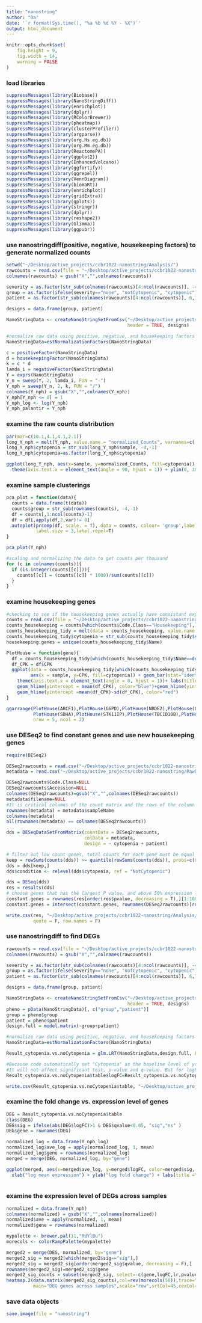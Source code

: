 ```yaml
---
title: "nanostring"
author: "Da"
date: '`r format(Sys.time(), "%a %b %d %Y - %X")`'
output: html_document
---
```


```r
knitr::opts_chunk$set(
	fig.height = 9,
	fig.width = 14,
	warning = FALSE
)
```

### load libraries
```r
suppressMessages(library(Biobase))
suppressMessages(library(NanoStringDiff))
suppressMessages(library(enrichplot))
suppressMessages(library(dplyr))
suppressMessages(library(RColorBrewer))
suppressMessages(library(pheatmap))
suppressMessages(library(clusterProfiler))
suppressMessages(library(argparse))
suppressMessages(library(org.Hs.eg.db))
suppressMessages(library(org.Mm.eg.db))
suppressMessages(library(ReactomePA))
suppressMessages(library(ggplot2))
suppressMessages(library(EnhancedVolcano))
suppressMessages(library(ggfortify))
suppressMessages(library(ggrepel))
suppressMessages(library(VennDiagram))
suppressMessages(library(biomaRt))
suppressMessages(library(enrichplot))
suppressMessages(library(gridExtra))
suppressMessages(library(gplots))
suppressMessages(library(stringr))
suppressMessages(library(dplyr))
suppressMessages(library(reshape2))
suppressMessages(library(Glimma))
suppressMessages(library(ggpubr))
```

### use nanostringdiff(positive, negative, housekeeping factors) to generate normalized counts
```r
setwd("~/Desktop/active_projects/ccbr1022-nanostring/Analysis/")
rawcounts = read.csv(file = "~/Desktop/active_projects/ccbr1022-nanostring/RawData/ccbr1022_rawcounts.csv", header = T)
colnames(rawcounts) = gsub("X","",colnames(rawcounts))

severity = as.factor(str_sub(colnames(rawcounts)[4:ncol(rawcounts)], -4,-1))
group = as.factor(ifelse(severity=="none", "notCytopenic", "cytopenic"))
patient = as.factor(str_sub(colnames(rawcounts)[4:ncol(rawcounts)], 6,7))

designs = data.frame(group, patient)

NanoStringData <- createNanoStringSetFromCsv("~/Desktop/active_projects/ccbr1022-nanostring/RawData/ccbr1022_rawcounts.csv",
                                             header = TRUE, designs)

#normalize raw data using positive, negative, and housekeeping factors
NanoStringData=estNormalizationFactors(NanoStringData)

c = positiveFactor(NanoStringData)
d = housekeepingFactor(NanoStringData)
k = c * d
lamda_i = negativeFactor(NanoStringData)
Y = exprs(NanoStringData)
Y_n = sweep(Y, 2, lamda_i, FUN = "-")
Y_nph = sweep(Y_n, 2, k, FUN = "/")
colnames(Y_nph) = gsub("X","",colnames(Y_nph))
Y_nph[Y_nph <= 0] = 1
Y_nph_log <- log(Y_nph)
Y_nph_palantir = Y_nph
```

### examine the raw counts distribution
```r
par(mar=c(10.1,4.1,4.1,2.1))
long_Y_nph = melt(Y_nph, value.name = "normalized_Counts", varnames=c('gene', 'sample'))
long_Y_nph$cytopenia = str_sub(long_Y_nph$sample, -4,-1)
long_Y_nph$cytopenia=as.factor(long_Y_nph$cytopenia)

ggplot(long_Y_nph, aes(x=sample, y=normalized_Counts, fill=cytopenia)) + geom_boxplot() +
  theme(axis.text.x = element_text(angle = 90, hjust = 1)) + ylim(0, 300)
```

### examine sample clusterings
```r
pca_plot = function(data){
  counts = data.frame(t(data))
  counts$group = str_sub(rownames(counts), -4,-1)
  df = counts[,1:ncol(counts)-1]
  df = df[,apply(df,2,var)!= 0]
  autoplot(prcomp(df, scale. = T), data = counts, colour= 'group',label=T,repel = TRUE,
           label.size = 3,label.repel=T)
}

pca_plot(Y_nph)

#scaling and normalizing the data to get counts per thousand
for (c in colnames(counts)){
  if (is.integer(counts[[c]])){
    counts[[c]] = (counts[[c]] * 1000)/sum(counts[[c]])
  }
}
```

### examine housekeeping genes
```r
#checking to see if the housekeeping genes actually have consistant expression across samples
counts = read.csv(file = "~/Desktop/active_projects/ccbr1022-nanostring/RawData/ccbr1022_rawcounts.csv", header = T)
counts_housekeeping = counts[which(counts$Code.Class=="Housekeeping"),]
counts_housekeeping_tidy = melt(data = counts_housekeeping, value.name = "CPK", variable.name = "sample")
counts_housekeeping_tidy$cytopenia = str_sub(counts_housekeeping_tidy$sample, -4,-1)
housekeeping.genes = unique(counts_housekeeping_tidy$Name)

PlotHouse = function(gene){
  df = counts_housekeeping_tidy[which(counts_housekeeping_tidy$Name==deparse(substitute(gene))),]
  df_CPK = df$CPK
  ggplot(data = counts_housekeeping_tidy[which(counts_housekeeping_tidy$Name==deparse(substitute(gene))),], 
         aes(x = sample, y=CPK, fill=cytopenia)) + geom_bar(stat="identity")+
    theme(axis.text.x = element_text(angle = 0, hjust = 1))+ labs(title = deparse(substitute(gene)))+
    geom_hline(yintercept = mean(df_CPK), color="blue")+geom_hline(yintercept = sd(df_CPK)+mean(df_CPK), color="red")+
    geom_hline(yintercept =mean(df_CPK)-sd(df_CPK), color="red")
}

ggarrange(PlotHouse(ABCF1),PlotHouse(G6PD),PlotHouse(NRDE2),PlotHouse(OAZ1),PlotHouse(POLR2A),
          PlotHouse(SDHA),PlotHouse(STK11IP),PlotHouse(TBC1D10B),PlotHouse(TBP),PlotHouse(UBB),
          nrow = 5, ncol = 2)
```

### use DESeq2 to find constant genes and use new housekeeping genes
```r
require(DESeq2)

DESeq2rawcounts = read.csv("~/Desktop/active_projects/ccbr1022-nanostring/RawData/ccbr1022_rawcounts.csv", header = T,row.names = 2)
metadata = read.csv("~/Desktop/active_projects/ccbr1022-nanostring/RawData/ccbr1022_metadata.csv", header = T)

DESeq2rawcounts$Code.Class=NULL
DESeq2rawcounts$Accession=NULL
colnames(DESeq2rawcounts)=gsub("X","",colnames(DESeq2rawcounts))
metadata$filename=NULL
#It is critical columns of the count matrix and the rows of the column data (information about samples) are in the same order
rownames(metadata) = metadata$sampleName
colnames(metadata)
all(rownames(metadata) == colnames(DESeq2rawcounts))

dds = DESeqDataSetFromMatrix(countData = DESeq2rawcounts,
                             colData = metadata,
                             design = ~ cytopenia + patient)

# filter out low count genes, total counts for each gene must be equal to lower quantile or higher
keep = rowSums(counts(dds)) >= quantile(rowSums(counts(dds)), probs=c(0.25))
dds = dds[keep,]
dds$condition <- relevel(dds$cytopenia, ref = "NotCytopenic")

dds = DESeq(dds)
res = results(dds)
# choose genes that has the largest P value, and above 50% expression level as new housekeeping genes
constant.genes = rownames(res[order(res$pvalue, decreasing = T),][1:100,])
constant.genes = intersect(constant.genes, rownames(DESeq2rawcounts)[rowSums(DESeq2rawcounts) >= quantile(rowSums(DESeq2rawcounts), probs=c(0.5))])

write.csv(res, "~/Desktop/active_projects/ccbr1022-nanostring/Analysis/processedData/DESeq2.res.csv",
          quote = F, row.names = F)

```

### use nanostringdiff to find DEGs
```r
rawcounts = read.csv(file = "~/Desktop/active_projects/ccbr1022-nanostring/Analysis/processedData/ccbr1022_rawcounts_newHousekeeping.csv", header = T)
colnames(rawcounts) = gsub("X","",colnames(rawcounts))

severity = as.factor(str_sub(colnames(rawcounts)[4:ncol(rawcounts)], -4,-1))
group = as.factor(ifelse(severity=="none", "notCytopenic", "cytopenic"))
patient = as.factor(str_sub(colnames(rawcounts)[4:ncol(rawcounts)], 6,7))

designs = data.frame(group, patient)

NanoStringData <- createNanoStringSetFromCsv("~/Desktop/active_projects/ccbr1022-nanostring/Analysis/processedData/ccbr1022_rawcounts_newHousekeeping.csv",
                                             header = TRUE, designs)
pheno = pData(NanoStringData)[, c("group","patient")]
group = pheno$group
patient = pheno$patient
design.full = model.matrix(~group+patient)

#normalize raw data using positive, negative, and housekeeping factors
NanoStringData=estNormalizationFactors(NanoStringData)

Result_cytopenia.vs.noCytopenia = glm.LRT(NanoStringData,design.full, Beta = 2)

#Because code automatically set "Cytopenia" as the baseline level of your covariant "group" 
#It will not affect significant test, p-value and q-value. But for logFC, calculate it as -logFC of the output.
Result_cytopenia.vs.noCytopenia$table$logFC=Result_cytopenia.vs.noCytopenia$table$logFC * (-1)

write.csv(Result_cytopenia.vs.noCytopenia$table, "~/Desktop/active_projects/ccbr1022-nanostring/Analysis/Results/Result_cytopenia.vs.noCytopenia.csv")

```

### examine the fold change vs. expression level of genes
```r
DEG = Result_cytopenia.vs.noCytopenia$table
class(DEG)
DEG$sig = ifelse(abs(DEG$logFC)>1 & DEG$qvalue<0.05, "sig","ns" )
DEG$gene = rownames(DEG)

normalized_log = data.frame(Y_nph_log)
normalized_log$ave_log = apply(normalized_log, 1, mean)
normalized_log$gene = rownames(normalized_log)
merged = merge(DEG, normalized_log, by="gene")

ggplot(merged, aes(x=merged$ave_log, y=merged$logFC, color=merged$sig, ,label=T,repel = TRUE))+ geom_point() + ylim(-40,40)+
  xlab("log mean expression") + ylab("log fold change") + labs(title ="MD plot", col="DEG")+theme(axis.text=element_text(size=12),
                                                                                                  axis.title=element_text(size=14))
```

### examine the expression level of DEGs across samples
```r
normalized = data.frame(Y_nph)
colnames(normalized) = gsub("X","",colnames(normalized))
normalized$ave = apply(normalized, 1, mean)
normalized$gene = rownames(normalized)

mypalette <- brewer.pal(11,"RdYlBu")
morecols <- colorRampPalette(mypalette)

merged2 = merge(DEG, normalized, by="gene")
merged2_sig = merged2[which(merged2$sig=="sig"),]
merged2_sig = merged2_sig[order(merged2_sig$qvalue, decreasing = F),]
rownames(merged2_sig)=merged2_sig$gene
merged2_sig_counts = subset(merged2_sig, select=-c(gene,logFC,lr,pvalue,qvalue,sig,ave))
heatmap.2(data.matrix(merged2_sig_counts),col=rev(morecols(50)),trace="none", 
          main="DEG genes across samples",scale="row",srtCol=45,cexCol=1,cexRow = 0.7)
```

### save data objects
```r
save.image(file = "nanostring")
```

